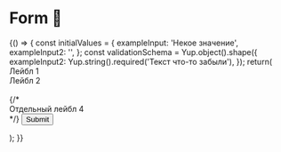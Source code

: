 
<Meta title="Components / Form" component={Form} />

# Form 📃
<Story name="Knobs">
    {() => {
        const initialValues = {
            exampleInput: 'Некое значение',
            exampleInput2: '',
        };
        const validationSchema = Yup.object().shape({
            exampleInput2: Yup.string().required('Текст что-то забыли'),
        });
        return(
            <Form
                initialValues={initialValues}
                validationSchema={validationSchema}
                onSubmit={action('Submit')}
                style={{ width: '25vw', minWidth: '320px' }}
            >
                <Form.Field controlId="exampleInput" optional={true}>
                    <Form.Label hint="В этом поле уже есть какое-то значение" Icon={theme.placeholder} IconAfter={true}>
                        Лейбл 1
                    </Form.Label>
                    <Form.Input Icon={theme.placeholder} />
                </Form.Field>
                <br />
                <Form.Field controlId="exampleInput2">
                    <Form.Label>
                        Лейбл 2
                    </Form.Label>
                    <Form.Input />
                    <Form.Hint hint="Тут нужно что-то ввести самому." />
                </Form.Field>
                <br />
                <Form.Field controlId="exampleInput3">
                    <Form.Label hidden={true}>
                        Лейбл 3
                    </Form.Label>
                    <Form.Input />
                    <Form.Hint hint="Поле со скрытым лейблом" />
                </Form.Field>
                <br />
                {/* <div>
                    <Form.Label name="exampleInput4" isOptional={true} hint="Для использования без FormField">
                        Отдельный лейбл 4
                    </Form.Label>
                    <Form.Input name="exampleInput4" />
                </div> */}
                <Button type="submit">Submit</Button>
            </Form>
        );
    }}
</Story>
